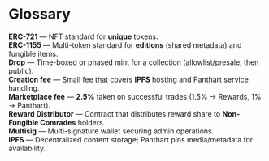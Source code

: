 
# Glossary

**ERC-721** — NFT standard for **unique** tokens.  
**ERC-1155** — Multi-token standard for **editions** (shared metadata) and fungible items.  
**Drop** — Time-boxed or phased mint for a collection (allowlist/presale, then public).  
**Creation fee** — Small fee that covers **IPFS** hosting and Panthart service handling.  
**Marketplace fee** — **2.5%** taken on successful trades (1.5% → Rewards, 1% → Panthart).  
**Reward Distributor** — Contract that distributes reward share to **Non-Fungible Comrades** holders.  
**Multisig** — Multi-signature wallet securing admin operations.  
**IPFS** — Decentralized content storage; Panthart pins media/metadata for availability.
